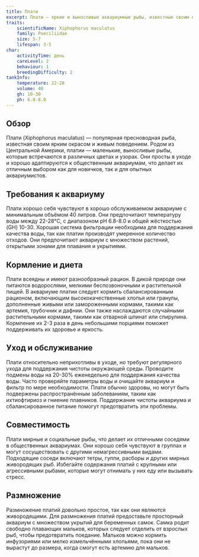 ```yaml
---
title: Плати
excerpt: Плати — яркие и выносливые аквариумные рыбы, известные своим живым поведением и разнообразием окраса. Они идеально подходят для общественных аквариумов и просты в уходе.
traits:
    scientificName: Xiphophorus maculatus
    family: Poeciliidae
    size: 5-7
    lifespan: 3-5
char:
    activityTime: день
    careLevel: 2
    behaviour: 1
    breedingDifficulty: 2
tankInfo:
    temperature: 22-28
    volume: 40
    gh: 10-30
    ph: 6.8-8.0
---
```


## Обзор
Плати (Xiphophorus maculatus) — популярная пресноводная рыба, известная своим ярким окрасом и живым поведением. Родом из Центральной Америки, платии — маленькие, выносливые рыбы, которые встречаются в различных цветах и узорах. Они просты в уходе и хорошо адаптируются к общественным аквариумам, что делает их отличным выбором как для новичков, так и для опытных аквариумистов.

## Требования к аквариуму
Плати хорошо себя чувствуют в хорошо обслуживаемом аквариуме с минимальным объёмом 40 литров. Они предпочитают температуру воды между 22-28°C, с диапазоном pH 6.8-8.0 и общей жёсткостью (GH) 10-30. Хорошая система фильтрации необходима для поддержания качества воды, так как платии производят умеренное количество отходов. Они предпочитают аквариум с множеством растений, открытыми зонами для плавания и укрытиями.

## Кормление и диета
Плати всеядны и имеют разнообразный рацион. В дикой природе они питаются водорослями, мелкими беспозвоночными и растительной пищей. В аквариуме платии следует кормить сбалансированным рационом, включающим высококачественные хлопья или гранулы, дополненные живыми или замороженными кормами, такими как артемия, трубочник и дафнии. Они также наслаждаются случайными растительными кормами, такими как отварной шпинат или спирулина. Кормление их 2-3 раза в день небольшими порциями поможет поддерживать их здоровье и яркость.

## Уход и обслуживание
Плати относительно неприхотливы в уходе, но требуют регулярного ухода для поддержания чистоты окружающей среды. Проводите подмены воды на 20-30% еженедельно для поддержания качества воды. Часто проверяйте параметры воды и очищайте аквариум и фильтр по мере необходимости. Плати обычно здоровы, но могут быть подвержены распространённым заболеваниям, таким как ихтиофтириоз и гниение плавников. Поддержание чистоты аквариума и сбалансированное питание помогут предотвратить эти проблемы.

## Совместимость
Плати мирные и социальные рыбы, что делает их отличными соседями в общественных аквариумах. Они хорошо себя чувствуют в группах и могут сосуществовать с другими немагрессивными видами. Подходящие соседи включают тетры, гуппи, расборы и других мирных живородящих рыб. Избегайте содержания платий с крупными или агрессивными рыбами, которые могут отнимать у них еду или вызывать стресс.

## Размножение
Размножение платий довольно простое, так как они являются живородящими. Для размножения платий предоставьте просторный аквариум с множеством укрытий для беременных самок. Самка родит свободно плавающих мальков, которых следует отделить от взрослых рыб, чтобы предотвратить поедание. Мальков можно кормить инфузориями или мелко измельчёнными хлопьями, пока они не вырастут до размера, когда смогут есть артемию для мальков.
